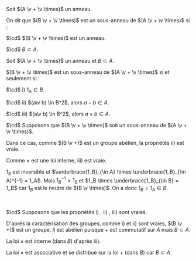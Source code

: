 

<Item type='definition' titre='sous-anneau'>

Soit $(A \v + \v \times)$ un anneau.

On dit que $(B \v + \v \times)$ est un sous-anneau de $(A \v + \v \times)$ si :

$\cd$ $(B \v + \v \times)$ est un anneau.

$\cd$ $B \subset A$.
</Item>


<Item type='proposition' titre="caractérisation d'un sous-anneau">

Soit $(A \v + \v \times)$ un anneau et $B \subset A$.

$(B \v + \v \times)$ est un sous-anneau de $(A \v + \v \times)$ si et seulement si :

$\cd$ i\) $1_A \in B$.

$\cd$ ii\) $(a\v b) \in B^2$, alors $a - b \in A$.

$\cd$ iii\) $(a\v b) \in B^2$, alors $a \times b \in A$.

</Item>

<Hideable type='démonstration' titre=''>

$\cd$ Supposons que $(B \v + \v \times)$ soit un sous-anneau de $(A \v + \v \times)$.

Dans ce cas, comme $(B \v +)$ est un groupe abélien, la propriétés ii\) est vraie.

Comme $\times$ est une loi interne, iii\) est vraie.

$1_B$ est inversible et $\underbrace{1_B}_{\in A} \times \underbrace{1_B}_{\in A}^{-1} = 1_A$. Mais $1_B^{-1} = 1_B$ et $1_B \times \underbrace{1_B}_{\in B} = 1_B$ car $1_B$ est le neutre de $(B \v \times)$. On a donc $1_B = 1_A \in B$.

<br/>

$\cd$ Supposons que les propriétés i\) , ii\) , iii\) sont vraies.

D'après la caractérisation des groupes, comme i\) et ii\) sont vraies, $(B \v +)$ est un groupe. Il est abélien puisque $+$ est commutatif sur $A$ mais $B \subset A$.

La loi $\times$ est interne (dans $B$) d'après iii\).

La loi $\times$ est associative et se distribue sur la loi $+$ (dans $B$) car $B \subset A$.
</Hideable>